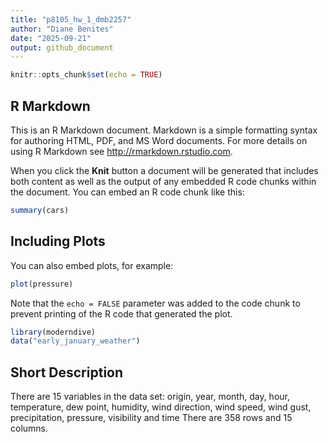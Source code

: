 ```yaml
---
title: "p8105_hw_1_dmb2257"
author: "Diane Benites"
date: "2025-09-21"
output: github_document
---
```


```r
knitr::opts_chunk$set(echo = TRUE)
```

## R Markdown

This is an R Markdown document. Markdown is a simple formatting syntax for authoring HTML, PDF, and MS Word documents. For more details on using R Markdown see <http://rmarkdown.rstudio.com>.

When you click the **Knit** button a document will be generated that includes both content as well as the output of any embedded R code chunks within the document. You can embed an R code chunk like this:

```r
summary(cars)
```

## Including Plots

You can also embed plots, for example:

```r
plot(pressure)
```

Note that the `echo = FALSE` parameter was added to the code chunk to prevent printing of the R code that generated the plot.
```r
library(moderndive)
data("early_january_weather")
```



## Short Description 
There are 15 variables in the data set: origin, year, month, day, hour, temperature, dew point, humidity, wind direction, wind speed, wind gust, precipitation, pressure, visibility and time
There are 358 rows and 15 columns.

```r

```

